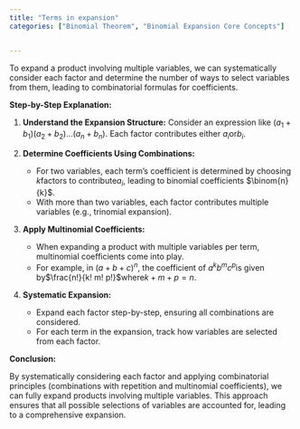 ```yaml
---
title: "Terms in expansion"
categories: ["Binomial Theorem", "Binomial Expansion Core Concepts"]


---
```


To expand a product involving multiple variables, we can systematically consider each factor and determine the number of ways to select variables from them, leading to combinatorial formulas for coefficients.

**Step-by-Step Explanation:**

1. **Understand the Expansion Structure:**
   Consider an expression like $(a_1 + b_1)(a_2 + b_2)\ldots(a_n + b_n)$. Each factor contributes either $a_i$or$b_i$.

2. **Determine Coefficients Using Combinations:**
   - For two variables, each term's coefficient is determined by choosing $k$factors to contribute$a_i$, leading to binomial coefficients $\binom{n}{k}$.
   - With more than two variables, each factor contributes multiple variables (e.g., trinomial expansion).

3. **Apply Multinomial Coefficients:**
   - When expanding a product with multiple variables per term, multinomial coefficients come into play.
   - For example, in $(a + b + c)^n$, the coefficient of $a^k b^m c^p$is given by$\frac{n!}{k! m! p!}$where$k + m + p = n$.

4. **Systematic Expansion:**
   - Expand each factor step-by-step, ensuring all combinations are considered.
   - For each term in the expansion, track how variables are selected from each factor.

**Conclusion:**

By systematically considering each factor and applying combinatorial principles (combinations with repetition and multinomial coefficients), we can fully expand products involving multiple variables. This approach ensures that all possible selections of variables are accounted for, leading to a comprehensive expansion.
